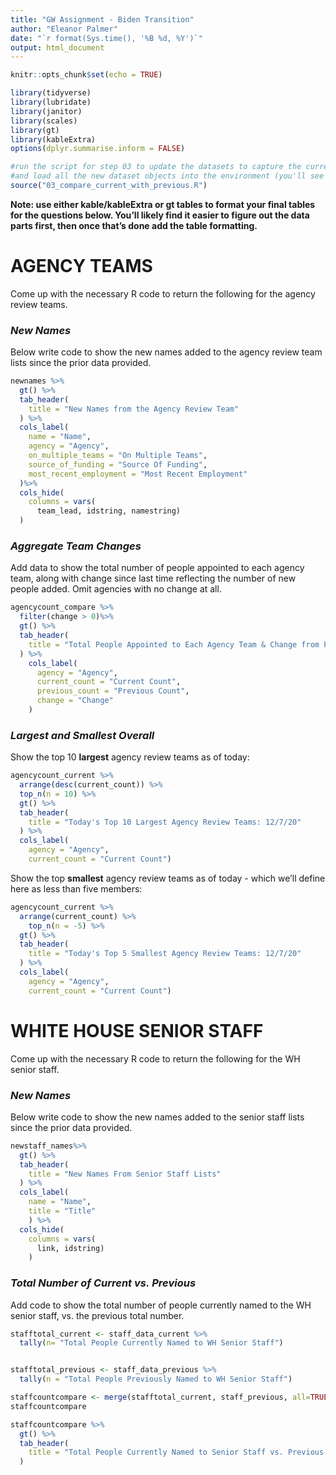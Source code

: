 ```yaml
---
title: "GW Assignment - Biden Transition"
author: "Eleanor Palmer"
date: "`r format(Sys.time(), '%B %d, %Y')`"
output: html_document
---
```


```r
knitr::opts_chunk$set(echo = TRUE)

library(tidyverse)
library(lubridate)
library(janitor)
library(scales)
library(gt)
library(kableExtra)
options(dplyr.summarise.inform = FALSE)

#run the script for step 03 to update the datasets to capture the current live verions
#and load all the new dataset objects into the environment (you'll see them populate on the upper right window)
source("03_compare_current_with_previous.R")


```

**Note: use either kable/kableExtra or gt tables to format your final tables for the questions below. You'll likely find it easier to figure out the data parts first, then once that's done add the table formatting.**

# AGENCY TEAMS

Come up with the necessary R code to return the following for the agency review teams.

### *New Names*

Below write code to show the new names added to the agency review team lists since the prior data provided.  
  

```r

newnames %>%
  gt() %>%
  tab_header(
    title = "New Names from the Agency Review Team"
  ) %>%
  cols_label(
    name = "Name",
    agency = "Agency",
    on_multiple_teams = "On Multiple Teams", 
    source_of_funding = "Source Of Funding",
    most_recent_employment = "Most Recent Employment"
  )%>%
  cols_hide(
    columns = vars(
      team_lead, idstring, namestring)
  )

```


### *Aggregate Team Changes*

Add data to show the total number of people appointed to each agency team, along with change since last time reflecting the number of new people added. Omit agencies with no change at all.  
  

```r

agencycount_compare %>%
  filter(change > 0)%>%
  gt() %>%
  tab_header(
    title = "Total People Appointed to Each Agency Team & Change from Previous"
  ) %>%
    cols_label(
      agency = "Agency",
      current_count = "Current Count",
      previous_count = "Previous Count",
      change = "Change"
    )

```


### *Largest and Smallest Overall*

Show the top 10 **largest** agency review teams as of today:

```r

agencycount_current %>%
  arrange(desc(current_count)) %>%
  top_n(n = 10) %>%
  gt() %>%
  tab_header(
    title = "Today's Top 10 Largest Agency Review Teams: 12/7/20"
  ) %>%
  cols_label(
    agency = "Agency",
    current_count = "Current Count")

```

Show the top **smallest** agency review teams as of today - which we'll define here as less than five members:

```r

agencycount_current %>%
  arrange(current_count) %>%
    top_n(n = -5) %>%
  gt() %>%
  tab_header(
    title = "Today's Top 5 Smallest Agency Review Teams: 12/7/20"
  ) %>%
  cols_label(
    agency = "Agency",
    current_count = "Current Count")

```



# WHITE HOUSE SENIOR STAFF

Come up with the necessary R code to return the following for the WH senior staff.

### *New Names*

Below write code to show the new names added to the senior staff lists since the prior data provided.  
  

```r

newstaff_names%>%
  gt() %>%
  tab_header(
    title = "New Names From Senior Staff Lists"
  ) %>%
  cols_label(
    name = "Name",
    title = "Title"
    ) %>%
  cols_hide(
    columns = vars(
      link, idstring)
    )


```


### *Total Number of Current vs. Previous*

Add code to show the total number of people currently named to the WH senior staff, vs. the previous total number.  
  

```r


stafftotal_current <- staff_data_current %>%
  tally(n= "Total People Currently Named to WH Senior Staff")


stafftotal_previous <- staff_data_previous %>%
  tally(n = "Total People Previously Named to WH Senior Staff")

staffcountcompare <- merge(stafftotal_current, staff_previous, all=TRUE)
staffcountcompare

staffcountcompare %>%
  gt() %>%
  tab_header(
    title = "Total People Currently Named to Senior Staff vs. Previous Count"
  )

```
